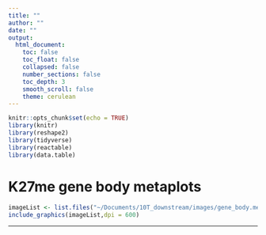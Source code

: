 ```yaml
---
title: ""
author: ""
date: ""
output:
  html_document:
    toc: false
    toc_float: false
    collapsed: false
    number_sections: false
    toc_depth: 3
    smooth_scroll: false
    theme: cerulean
---
```


```r
knitr::opts_chunk$set(echo = TRUE)
library(knitr)
library(reshape2)
library(tidyverse)
library(reactable)
library(data.table)
```

# K27me gene body metaplots
```r
imageList <- list.files("~/Documents/10T_downstream/images/gene_body.metaplots/K27me3", pattern= "*.png", full.names=T)
include_graphics(imageList,dpi = 600)
```

---